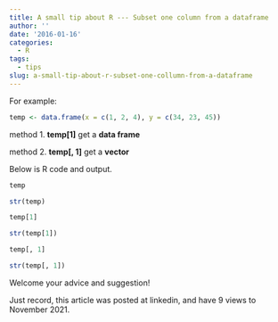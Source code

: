 ```yaml
---
title: A small tip about R --- Subset one column from a dataframe
author: ''
date: '2016-01-16'
categories:
  - R
tags:
  - tips
slug: a-small-tip-about-r-subset-one-collumn-from-a-dataframe
---
```


For example:

```r
temp <- data.frame(x = c(1, 2, 4), y = c(34, 23, 45))
```

method 1. **temp[1]**  get a **data frame**

method 2. **temp[, 1]**  get a **vector**

Below is R code and output.

```r
temp

str(temp)

temp[1]

str(temp[1])

temp[, 1]

str(temp[, 1])

```

Welcome your advice and suggestion!

Just record, this article was posted at linkedin, and have 9 views to November 2021.
